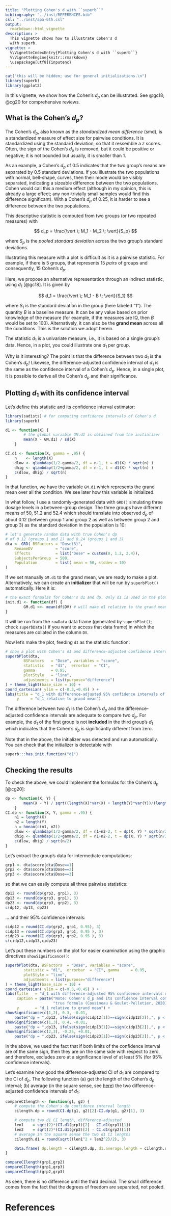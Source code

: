```yaml
---
title: "Plotting Cohen's d with ``superb``"
bibliography: "../inst/REFERENCES.bib"
csl: "../inst/apa-6th.csl"
output: 
  rmarkdown::html_vignette
description: >
  This vignette shows how to illustrate Cohen's d
  with superb.
vignette: >
  %\VignetteIndexEntry{Plotting Cohen's d with ``superb``}
  %\VignetteEngine{knitr::rmarkdown}
  \usepackage[utf8]{inputenc}
---
```



```r
cat("this will be hidden; use for general initializations.\n")
library(superb)
library(ggplot2)
```

In this vignette, we show how the Cohen's $d_p$ can be 
illustrated. See @gc18; @cg20 for comprehensive reviews.

## What is the Cohen's $d_p$?

The Cohen's $d_p$, also known as the *standardized mean 
difference* (smd), is a standardized measure of effect size 
for pairwise conditions. It is standardized using the standard
deviation, so that it ressemble a *z* scores. Often, the sign
of the Cohen's $d_p$ is removed, but it could be positive or
negative; it is not bounded but usually, it is smaller than 1.

As an example, a Cohen's $d_p$ of 0.5 indicates that the two
group's means are separated by 0.5 standard deviations. If you
illustrate the two populations with normal, bell-shape, curves, 
then their mode would be visibly separated, indicating a sizeable
difference between the two populations. Cohen would call this a
medium effect (although in my opinion, this is already a large
effect; any non-trivially small samples would find this difference
significant). With a Cohen's $d_p$ of 0.25, it is harder to see
a difference between the two populations.

This descriptive statistic is computed from two groups (or two 
repeated measures) with

$$
d_p = \frac{\vert \; M_1 - M_2 \; \vert}{S_p}
$$

where $S_p$ is the *pooled standard deviation* across the two
group's standard deviations.

Illustrating this measure with a plot is difficult as it is a 
pairwise statistic. For example, if there is 5 groups, that 
represents 15 *pairs* of groups and consequently, 15
Cohen's $d_p$.

Here, we propose an alternative representation through an
indirect statistic, using $d_1$ [@gc18]. It is given by

$$
d_1 = \frac{\vert \; M_1 - B \; \vert}{S_1}
$$

where $S_1$ is the standard deviation in the group (here labeled "1").
The quantity $B$ is a baseline measure. It can be any value based
on prior knowledge of the measure (for example, if the measures 
are IQ, then $B$ would be set to 100). Alternatively, it can also 
be the **grand mean** across all the conditions. This is the solution
we adopt herein.

The statistic $d_1$ is a univariate measure, i.e., it is based on a
single group's data. Hence, in a plot, you could illustrate one $d_1$
per group.

Why is it interesting? The point is that the difference between two
$d_1$ is the Cohen's $d_p$! Likewise, the difference-adjusted confidence
interval of $d_1$ is the same as the confidence interval of a Cohen's
$d_p$. Hence, in a single plot, it is possible to derive all the
Cohen's $d_p$ and their significance.

## Plotting $d_1$ with its confidence interval

Let's define this statistic and its confidence interval estimator:

```r
library(sadists) # for computing confidence intervals of Cohen's d
library(superb)

d1 <- function(X) {
        # the global variable GM.d1 is obtained from the initializer
        mean(X - GM.d1) / sd(X) 
    } 

CI.d1 <- function(X, gamma = .95) {
    n    <- length(X)
    dlow <- qlambdap(1/2-gamma/2, df = n-1, t = d1(X) * sqrt(n) ) 
    dhig <- qlambdap(1/2+gamma/2, df = n-1, t = d1(X) * sqrt(n) ) 
    c(dlow, dhig) / sqrt(n)
}
```

In that function, we have the variable ``GM.d1`` which represents the
grand mean over all the condition. We see later how this variable
is initialized.

In what follow, I use a randomly-generated data with ``GRD()`` simulating
three dosage levels in a between-group design. The three groups
have different means of 50, 51.2 and 52.4 which should translate
into observed $d_p$ of about 0.12 (between group 1 and group 2 as
well as between group 2 and group 3) as the standard deviation 
in the population is 10:

```r
# let's generate random data with true Cohen's dp 
# of 0.12 (groups 1 and 2) and 0.24 (groups 1 and 3)
dta <- GRD( BSFactors = "Dose(3)", 
    RenameDV          = "score",
    Effects           = list("Dose" = custom(0, 1.2, 2.4)), 
    SubjectsPerGroup  = 500, 
    Population        = list( mean = 50, stddev = 10)
)
```

If we set manually ``GM.d1`` to the grand mean, we are ready to make 
a plot. Alternatively, we can create an **initializer** that will
be run by ``superbPlot()`` automatically. Here it is:

```r
# the exact formulas for Cohen's d1 and dp. Only d1 is used in the plot
init.d1 <- function(df) { 
        GM.d1 <<- mean(df$DV) # will make d1 relative to the grand mean
}
```

It will be run from the ``rawData`` data frame (generated by 
``superbPlot()``; check ``superbData()`` if you want to access that
data frame) in which the measures are collated in the column ``DV``. 

Now let's make the plot, feeding ``d1`` as the statistic function:

```r
# show a plot with Cohen's d1 and difference-adjusted confidence intervals of d1
superbPlot(dta, 
        BSFactors   = "Dose", variables = "score", 
        statistic   = "d1",  errorbar  = "CI", 
        gamma       = 0.95, 
        plotStyle   = "line",
        adjustments = list(purpose="difference")
) + theme_light(base_size = 10) + 
coord_cartesian( ylim = c(-0.3,+0.45) ) +
labs(title = "d_1 with difference-adjusted 95% confidence intervals of d_1",
     y     = "d_1 relative to grand mean") 
```

The difference between two $d_1$ is the Cohen's $d_p$ and the
difference-adjusted confidence intervals are adequate to compare two
$d_p$. For example, the $d_1$ of the first group is not **included**
in the third group's $d_1$ which indicates that the Cohen's $d_p$ 
is significantly different from zero.

Note that in the above, the initializer was detected and run 
automatically. You can check that the initializer is detectable with

```r
superb:::has.init.function("d1")
```


## Checking the results 

To check the above, we could implement the formulas for the Cohen's
$d_p$ [@cg20]:

```r
dp <- function(X, Y) {
        mean(X - Y) / sqrt((length(X)*var(X) + length(Y)*var(Y))/(length(X)+length(Y)-2))
    } 
CI.dp <- function(X, Y, gamma = .95) {
    n1 = length(X)
    n2 = length(Y)
    n = hmean(c(n1, n2))
    dlow <- qlambdap(1/2-gamma/2, df = n1+n2-2, t = dp(X, Y) * sqrt(n/2) ) 
    dhig <- qlambdap(1/2+gamma/2, df = n1+n2-2, t = dp(X, Y) * sqrt(n/2) ) 
    c(dlow, dhig) / sqrt(n/2)
}
```

Let's extract the group's data for intermediate computations:

```r
grp1 <- dta$score[dta$Dose==1]
grp2 <- dta$score[dta$Dose==2]
grp3 <- dta$score[dta$Dose==3]
```

so that we can easily compute all three pairwise statistics:

```r
dp12 <- round(dp(grp2, grp1), 3)
dp13 <- round(dp(grp3, grp1), 3)
dp23 <- round(dp(grp3, grp2), 3)
c(dp12, dp13, dp23)
```

... and their 95% confidence intervals:

```r
cidp12 = round(CI.dp(grp2, grp1, 0.95), 3)
cidp13 = round(CI.dp(grp3, grp1, 0.95 ), 3)
cidp23 = round(CI.dp(grp3, grp2, 0.95 ), 3)
c(cidp12,cidp13,cidp23)
```

Let's put these numbers on the plot for easier examination using
the graphic directives ``showSignificance()``:

```r
superbPlot(dta, BSFactors  = "Dose", variables = "score", 
        statistic = "d1",  errorbar  = "CI", gamma     = 0.95, 
        plotStyle = "line",
        adjustments = list(purpose="difference")
) + theme_light(base_size = 10) +
coord_cartesian( ylim = c(-0.3,+0.45) ) +
labs(title   = "d_1 with difference-adjusted 95% confidence intervals of d_1",
     caption = paste("Note: Cohen's d_p and its confidence interval computed with the \n",
                     "true formula (Cousineau & Goulet-Pelletier, 2020)"),      
     y       = "d_1 relative to grand mean") +  
showSignificance(c(1,2), 0.3, -0.01,
    paste("dp = ",dp12, ifelse(sign(cidp12[1])==sign(cidp12[2]),", p < .05",", p > .05")) ) + 
showSignificance(c(1,3), 0.4, -0.01,
    paste("dp = ",dp13, ifelse(sign(cidp13[1])==sign(cidp13[2]),", p < .05",", p > .05"))) + 
showSignificance(c(2,3), -0.25, +0.01,
    paste("dp = ",dp23, ifelse(sign(cidp23[1])==sign(cidp23[2]),", p < .05",", p > .05"))) 
```

In the above, we used the fact that if both limits of the confidence 
interval are of the same sign, then they are on the same side with 
respect to zero, and therefore, excludes zero at a significance level
of at least 5% (for 95% confidence intervals).

Let's examine how good the difference-adjusted CI of $d_1$ are compared 
to the CI of $d_p$. The following function (a) get the length
of the Cohen's $d_p$ interval; (b) average (in the square sense, see
[here](https://dcousin3.github.io/superb/articles/Vignette7.html))
the two difference-adjusted confidence intervals of $d_1$:

```r
compareCIlength <- function(g1, g2) {
    # compute the Cohen's dp confidence interval length
    cilength.dp = round(CI.dp(g1, g2)[2]-CI.dp(g1, g2)[1], 3)

    # compute two d1 CI length, difference-adjusted
    len1    = sqrt(2)*(CI.d1(grp1)[2] - CI.d1(grp1)[1])
    len2    = sqrt(2)*(CI.d1(grp2)[2] - CI.d1(grp2)[1])
    # average in the square sense the two d1 CI lengths
    cilength.d1 = round(sqrt((len1^2 + len2^2)/2), 3)

    data.frame( dp.length = cilength.dp, d1.average.length = cilength.d1)
}

compareCIlength(grp1,grp2)
compareCIlength(grp1,grp3)
compareCIlength(grp2,grp3)
```

As seen, there is no difference until the third decimal. The
small difference comes from the fact that the degrees of freedom
are separated, not pooled.
 








# References
